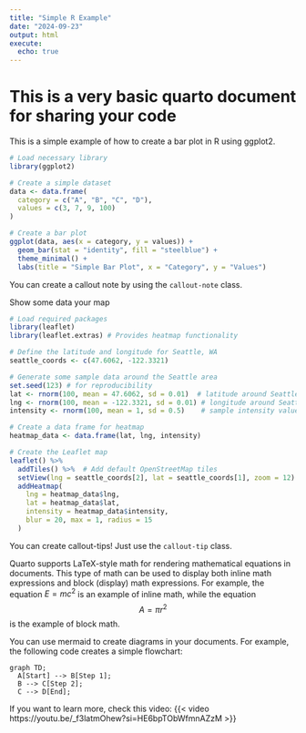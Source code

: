 ```yaml
---
title: "Simple R Example"
date: "2024-09-23"
output: html
execute:
  echo: true
---
```


# This is a very basic quarto document for sharing your code


This is a simple example of how to create a bar plot in R using ggplot2.


```r
# Load necessary library
library(ggplot2)

# Create a simple dataset
data <- data.frame(
  category = c("A", "B", "C", "D"),
  values = c(3, 7, 9, 100)
)

# Create a bar plot
ggplot(data, aes(x = category, y = values)) +
  geom_bar(stat = "identity", fill = "steelblue") +
  theme_minimal() +
  labs(title = "Simple Bar Plot", x = "Category", y = "Values")
```

::: {.callout-note}
You can create a callout note by using the `callout-note` class.
:::

Show some data your map

```r
# Load required packages
library(leaflet)
library(leaflet.extras) # Provides heatmap functionality

# Define the latitude and longitude for Seattle, WA
seattle_coords <- c(47.6062, -122.3321)

# Generate some sample data around the Seattle area
set.seed(123) # for reproducibility
lat <- rnorm(100, mean = 47.6062, sd = 0.01)  # latitude around Seattle
lng <- rnorm(100, mean = -122.3321, sd = 0.01) # longitude around Seattle
intensity <- rnorm(100, mean = 1, sd = 0.5)    # sample intensity values

# Create a data frame for heatmap
heatmap_data <- data.frame(lat, lng, intensity)

# Create the Leaflet map
leaflet() %>%
  addTiles() %>%  # Add default OpenStreetMap tiles
  setView(lng = seattle_coords[2], lat = seattle_coords[1], zoom = 12) %>%
  addHeatmap(
    lng = heatmap_data$lng,
    lat = heatmap_data$lat,
    intensity = heatmap_data$intensity,
    blur = 20, max = 1, radius = 15
  )
```


::: {.callout-tip}
You can create callout-tips! Just use the `callout-tip` class.
:::


Quarto supports LaTeX-style math for rendering mathematical equations in documents. This type of math can be used to display both inline math expressions and block (display) math expressions. For example, the equation $E=mc^2$ is an example of inline math, while the equation $$ A = \pi r^2 $$ is the example of block math.
 

You can use mermaid to create diagrams in your documents. For example, the following code creates a simple flowchart:
```mermaid
graph TD;
  A[Start] --> B[Step 1];
  B --> C[Step 2];
  C --> D[End];

```

If you want to learn more, check this video:
{{< video https://youtu.be/_f3latmOhew?si=HE6bpTObWfmnAZzM >}}
